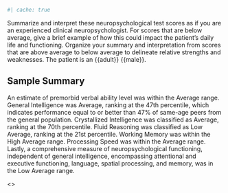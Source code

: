 ```r
#| cache: true
```

Summarize and interpret these neuropsychological test scores as if you are an
experienced clinical neuropsychologist. For scores that are below average,
give a brief example of how this could impact the patient's daily life and functioning. Organize your
summary and interpretation from scores that are above average to below average to delineate
relative strengths and weaknesses. The patient is an {{adult}} {{male}}.

## Sample Summary

An estimate of premorbid verbal ability level was within the Average range.
General Intelligence was Average, ranking at the 47th percentile, which
indicates performance equal to or better than 47% of same-age peers from the
general population. Crystallized Intelligence was classified as Average, ranking
at the 70th percentile. Fluid Reasoning was classified as Low Average, ranking
at the 21st percentile. Working Memory was within the High Average range.
Processing Speed was within the Average range. Lastly, a comprehensive measure
of neuropsychological functioning, independent of general intelligence,
encompassing attentional and executive functioning, language, spatial
processing, and memory, was in the Low Average range.

<<START>>
 
